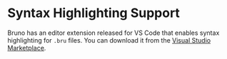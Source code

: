 # Syntax Highlighting Support

Bruno has an editor extension released for VS Code that enables syntax highlighting for `.bru` files. You can download it from the [Visual Studio Marketplace](https://marketplace.visualstudio.com/items?itemName=bruno-api-client.bruno).